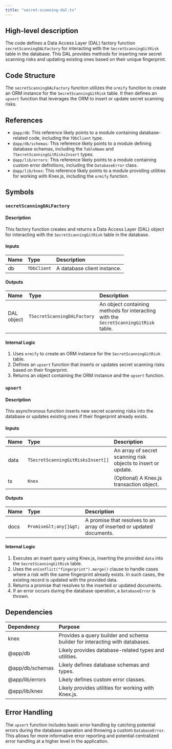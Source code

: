 ```yaml
---
title: "secret-scanning-dal.ts"
---
```


## High-level description
The code defines a Data Access Layer (DAL) factory function `secretScanningDALFactory` for interacting with the `SecretScanningGitRisk` table in the database. This DAL provides methods for inserting new secret scanning risks and updating existing ones based on their unique fingerprint.

## Code Structure
The `secretScanningDALFactory` function utilizes the `ormify` function to create an ORM instance for the `SecretScanningGitRisk` table. It then defines an `upsert` function that leverages the ORM to insert or update secret scanning risks.

## References
- `@app/db`: This reference likely points to a module containing database-related code, including the `TDbClient` type.
- `@app/db/schemas`: This reference likely points to a module defining database schemas, including the `TableName` and `TSecretScanningGitRisksInsert` types.
- `@app/lib/errors`: This reference likely points to a module containing custom error definitions, including the `DatabaseError` class.
- `@app/lib/knex`: This reference likely points to a module providing utilities for working with Knex.js, including the `ormify` function.

## Symbols

### `secretScanningDALFactory`
#### Description
This factory function creates and returns a Data Access Layer (DAL) object for interacting with the `SecretScanningGitRisk` table in the database.

#### Inputs
| Name | Type | Description |
|:-----|:-----|:------------|
| db | `TDbClient` | A database client instance. |

#### Outputs
| Name | Type | Description |
|:-----|:-----|:------------|
| DAL object | `TSecretScanningDALFactory` | An object containing methods for interacting with the `SecretScanningGitRisk` table. |

#### Internal Logic
1. Uses `ormify` to create an ORM instance for the `SecretScanningGitRisk` table.
2. Defines an `upsert` function that inserts or updates secret scanning risks based on their fingerprint.
3. Returns an object containing the ORM instance and the `upsert` function.

### `upsert`
#### Description
This asynchronous function inserts new secret scanning risks into the database or updates existing ones if their fingerprint already exists.

#### Inputs
| Name | Type | Description |
|:-----|:-----|:------------|
| data | `TSecretScanningGitRisksInsert[]` | An array of secret scanning risk objects to insert or update. |
| tx | `Knex` | (Optional) A Knex.js transaction object. |

#### Outputs
| Name | Type | Description |
|:-----|:-----|:------------|
| docs | `Promise&lt;any[]&gt;` | A promise that resolves to an array of inserted or updated documents. |

#### Internal Logic
1. Executes an insert query using Knex.js, inserting the provided `data` into the `SecretScanningGitRisk` table.
2. Uses the `onConflict("fingerprint").merge()` clause to handle cases where a risk with the same fingerprint already exists. In such cases, the existing record is updated with the provided data.
3. Returns a promise that resolves to the inserted or updated documents.
4. If an error occurs during the database operation, a `DatabaseError` is thrown.

## Dependencies
| Dependency | Purpose |
|:-----------|:--------|
| knex | Provides a query builder and schema builder for interacting with databases. |
| @app/db | Likely provides database-related types and utilities. |
| @app/db/schemas | Likely defines database schemas and types. |
| @app/lib/errors | Likely defines custom error classes. |
| @app/lib/knex | Likely provides utilities for working with Knex.js. |

## Error Handling
The `upsert` function includes basic error handling by catching potential errors during the database operation and throwing a custom `DatabaseError`. This allows for more informative error reporting and potential centralized error handling at a higher level in the application.
